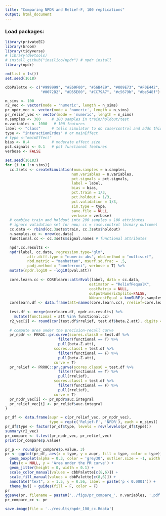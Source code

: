 ```yaml
---
title: "Comparing NPDR and Relief-F, 100 replications"
output: html_document
---
```


### Load packages:

```r
library(privateEC)
library(broom)
library(tidyverse)
# library(devtools)
# install_github("insilico/npdr") # npdr install
library(npdr)

rm(list = ls())
set.seed(1618)

cbbPalette <- c("#999999", "#E69F00", "#56B4E9", "#009E73", "#F0E442", 
                "#0072B2", "#D55E00", "#CC79A7", "#c5679b", "#be548f")
```



```r
n_sims <- 100
r2_vec <- vector(mode = 'numeric', length = n_sims)
pr_npdr_vec <- vector(mode = 'numeric', length = n_sims)
pr_relief_vec <- vector(mode = 'numeric', length = n_sims)
n.samples <- 300     # 100 samples in train/holdout/test
n.variables <- 1000   # 100 features
label <- "class"     # tells simulator to do case/control and adds this colname
type <- "interactionErdos" # or mainEffect
# type <-"mainEffect"
bias <- 0.4          # moderate effect size
pct.signals <- 0.1   # pct functional features
verbose <- FALSE

set.seed(16183)
for (i in 1:n_sims){
  cc.3sets <- createSimulation(num.samples = n.samples,
                              num.variables = n.variables,
                              pct.signals = pct.signals,
                              label = label,
                              bias = bias,
                              pct.train = 1/3,
                              pct.holdout = 1/3,
                              pct.validation = 1/3,
                              sim.type = type,
                              save.file = NULL,
                              verbose = verbose)
  # combine train and holdout into 200 samples x 100 attributes
  # ignore validation set for now; cc = case.control (binary outcome)
  cc.data <- rbind(cc.3sets$train, cc.3sets$holdout)
  n.samples.cc <- nrow(cc.data)
  functional.cc <- cc.3sets$signal.names # functional attributes

  npdr.cc.results <- 
  npdr(label, cc.data, regression.type="glm", 
          attr.diff.type = "numeric-abs", nbd.method = "multisurf", 
          nbd.metric = "manhattan", msurf.sd.frac = .5, 
          padj.method = "bonferroni", verbose = T) %>%
  mutate(npdr.log10 = -log10(pval.att))
  
  core.learn.cc <- CORElearn::attrEval(label, data = cc.data,
                                      estimator = "ReliefFequalK",
                                      costMatrix = NULL,
                                      outputNumericSplits=FALSE,
                                      kNearestEqual = knnSURF(n.samples.cc,.5))
  corelearn.df <- data.frame(att=names(core.learn.cc), rrelief=core.learn.cc)
  
  test.df <- merge(corelearn.df, npdr.cc.results) %>% 
    mutate(functional = att %in% functional.cc)
  r2_vec[i] <- round(cor(test.df$rrelief, test.df$beta.Z.att), digits = 3)
  
  # compute area under the precision-recall curve
  pr_npdr <- PRROC::pr.curve(scores.class0 = test.df %>% 
                        filter(functional == T) %>% 
                        pull(beta.Z.att),
                      scores.class1 = test.df %>% 
                        filter(functional == F) %>% 
                        pull(beta.Z.att), 
                      curve = T)
  pr_relief <- PRROC::pr.curve(scores.class0 = test.df %>% 
                        filter(functional == T) %>% 
                        pull(rrelief), 
                      scores.class1 = test.df %>% 
                        filter(functional == F) %>% 
                        pull(rrelief), 
                      curve = T)
  pr_npdr_vec[i] <- pr_npdr$auc.integral
  pr_relief_vec[i] <- pr_relief$auc.integral
}

```


```r
pr_df <- data.frame(aupr = c(pr_relief_vec, pr_npdr_vec),
                    type = rep(c('Relief-F', 'NPDR'), each = n_sims))
pr_df$type <- factor(pr_df$type, levels = rev(levels(pr_df$type)))
summary(r2_vec)
pr_compare <- t.test(pr_npdr_vec, pr_relief_vec)
print(pr_compare$p.value)

pr_p <- round(pr_compare$p.value, 3)
pr <- ggplot(pr_df, aes(x = type, y = aupr, fill = type, color = type)) + 
  geom_boxplot(alpha = 0.3, color = 'grey30', outlier.size = -1, width = 0.5) +
  labs(x = NULL, y = 'Area under the PR curve') + 
  geom_jitter(height = 0, width = 0.1) +
  scale_color_manual(values = cbbPalette[c(8,6)]) +
  scale_fill_manual(values = cbbPalette[c(8,6)]) +
  annotate("text", x = 1.5, y = 0.56, label = paste('p < 0.0001')) + 
  theme_bw() + guides(fill = F, color = F) 
pr
ggsave(pr, filename = paste0('../figs/pr_compare_', n.variables, '.pdf'), height = 3, width = 5)
pr_compare_cc <- pr

save.image(file = '../results/npdr_100_cc.Rdata')
```



